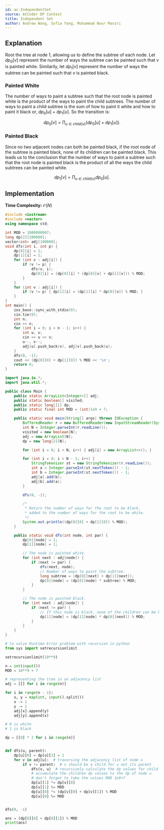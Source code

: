 ```yaml
---
id: ac-IndependentSet
source: AtCoder DP Contest
title: Independent Set
author: Andrew Wang, Sofia Yang, Mohammad Nour Massri
---
```


## Explanation

Root the tree at node $1$, allowing us to define the subtree of each node. Let
$dp_0[v]$ represent the number of ways the subtree can be painted such that $v$
is painted white. Similarily, let $dp_1[v]$ represent the number of ways the
subtree can be painted such that $v$ is painted black.

### Painted White

The number of ways to paint a subtree such that the root node is painted white
is the product of the ways to paint the child subtrees. The number of ways to
paint a child subtree is the sum of how to paint it white and how to paint it
black or, $dp_0[u] + dp_1[u]$. So the transition is:

$$
dp_0[v] = \prod_{u \in child(v)} \left(dp_0[u]+ dp_1[u]\right).
$$

### Painted Black

Since no two adjacent nodes can both be painted black, if the root node of the
subtree is painted black, none of its children can be painted black. This leads
us to the conclusion that the number of ways to paint a subtree such that the
root node is painted black is the product of all the ways the child subtrees can
be painted white.

$$
dp_1[v] = \prod_{u \in child(v)} dp_0[u].
$$

## Implementation

**Time Complexity:** $\mathcal{O}(N)$

<LanguageSection>

<CPPSection>

```cpp
#include <iostream>
#include <vector>
using namespace std;

int MOD = 1000000007;
long dp[2][100000];
vector<int> adj[100000];
void dfs(int i, int p) {
	dp[0][i] = 1;
	dp[1][i] = 1;
	for (int v : adj[i]) {
		if (v != p) {
			dfs(v, i);
			dp[0][i] = (dp[0][i] * (dp[0][v] + dp[1][v])) % MOD;
		}
	}
	for (int v : adj[i]) {
		if (v != p) { dp[1][i] = (dp[1][i] * dp[0][v]) % MOD; }
	}
}
int main() {
	ios_base::sync_with_stdio(0);
	cin.tie(0);
	int n;
	cin >> n;
	for (int i = 0; i < n - 1; i++) {
		int u, v;
		cin >> u >> v;
		u--, v--;
		adj[u].push_back(v), adj[v].push_back(u);
	}
	dfs(0, -1);
	cout << (dp[0][0] + dp[1][0]) % MOD << '\n';
	return 0;
}
```

</CPPSection>

<JavaSection>

```java
import java.io.*;
import java.util.*;

public class Main {
	public static ArrayList<Integer>[] adj;
	public static boolean[] visited;
	public static long[][] dp;
	public static final int MOD = (int)1e9 + 7;

	public static void main(String[] args) throws IOException {
		BufferedReader r = new BufferedReader(new InputStreamReader(System.in));
		int N = Integer.parseInt(r.readLine());
		visited = new boolean[N];
		adj = new ArrayList[N];
		dp = new long[2][N];

		for (int i = 0; i < N; i++) { adj[i] = new ArrayList<>(); }

		for (int i = 0; i < N - 1; i++) {
			StringTokenizer st = new StringTokenizer(r.readLine());
			int a = Integer.parseInt(st.nextToken()) - 1;
			int b = Integer.parseInt(st.nextToken()) - 1;
			adj[a].add(b);
			adj[b].add(a);
		}

		dfs(0, -1);

		/*
		 * Return the number of ways for the root to be black,
		 * added to the number of ways for the root to be white.
		 */
		System.out.println((dp[0][0] + dp[1][0]) % MOD);
	}

	public static void dfs(int node, int par) {
		dp[0][node] = 1;
		dp[1][node] = 1;

		// The node is painted white.
		for (int next : adj[node]) {
			if (next != par) {
				dfs(next, node);
				// Number of ways to paint the subtree.
				long subtree = (dp[0][next] + dp[1][next]);
				dp[0][node] = (dp[0][node] * subtree) % MOD;
			}
		}

		// The node is painted black.
		for (int next : adj[node]) {
			if (next != par) {
				// If this node is black, none of the children can be black.
				dp[1][node] = (dp[1][node] * dp[0][next]) % MOD;
			}
		}
	}
}
```

</JavaSection>
<PySection>

```py
# to solve Runtime Error problem with recursion in python
from sys import setrecursionlimit

setrecursionlimit(10**9)

n = int(input())
MOD = 10**9 + 7

# representing the tree in an adjacency list
adj = [[] for i in range(n)]

for i in range(n - 1):
	x, y = map(int, input().split())
	x -= 1
	y -= 1
	adj[x].append(y)
	adj[y].append(x)

# 0 is white
# 1 is black

dp = [[0] * 2 for i in range(n)]


def dfs(u, parent):
	dp[u][0] = dp[u][1] = 1
	for v in adj[u]:  # traversing the adjacency list of node u
		if v != parent:  # v should be a child for u not its parent
			dfs(v, u)  # recursively calculate the dp values for child v
			# accumulate the children dp values to the dp of node u
			# don't forget to take the values MOD 1e9+7
			dp[u][1] *= dp[v][0]
			dp[u][1] %= MOD
			dp[u][0] *= (dp[v][0] + dp[v][1]) % MOD
			dp[u][0] %= MOD


dfs(0, -1)

ans = (dp[0][0] + dp[0][1]) % MOD
print(ans)
```
</PySection>
</LanguageSection>
